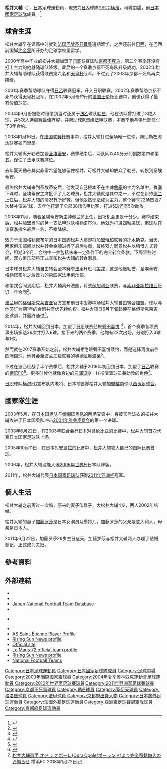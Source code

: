 {{noteTA|G1=足球
|1=zh-hans:格勒諾布爾; zh-hk:格洛堡;
}}
{{Football player infobox
| playername          = 松井大輔
| image               = [[File:T.mitsui-slavia.jpg|200 px]]
| fullname            = 松井大輔
| nickname            = Dai
| dateofbirth         = {{birth date and age|mf=yes|1981|5|11}} 
| cityofbirth         = [[京都府|京都府]][[京都市|京都市]]
| countryofbirth      = {{JPN}}
| height              = {{height|meters=1.75}}
| currentclub         = [[橫濱體育及文化會|YSCC橫濱]]
| clubnumber          = 
| position            = [[中場|中場]]
| youthyears1          = 1997–1999
| youthclubs1          = [[鹿兒島實業高等學校|鹿兒島實業高等學校]]
| years1         = 2000–2004 |clubs1 = [[京都不死鳥|京都不死鳥]] |caps1 = 126 |goals1 = 16
| years2         = 2004–2008 |clubs2 = [[勒芒足球會|勒芒]] |caps2 = 120 |goals2 = 17
| years3         = 2008–2009 |clubs3 = [[聖艾蒂安足球俱樂部|聖艾蒂安]]      |caps3 = 22  |goals3 = 1
| years4         = 2009–2011 |clubs4 = [[格洛堡足球會|格洛堡]]           |caps4 = 45  |goals4 = 5
| years5         = 2010      |clubs5 = → [[湯斯克足球會|托木斯克]] (外借)|caps5 = 7 |goals5 = 0
| years6         = 2011–2012 |clubs6 = [[迪安FCO|迪安FCO]] |caps6 = 3 |goals6 = 0
| years7         = 2012–2013 |clubs7 = [[索菲亞斯拉維亞足球俱樂部|索菲亞斯拉維亞]]       |caps7 = 11  |goals7 = 0
| years8         = 2013      |clubs8 = [[格但斯克萊吉亞足球俱樂部|格但斯克萊吉亞]]                       |caps8 = 16  |goals8 = 4
| years9         = 2014–2017 |clubs9 = [[磐田喜悅|磐田喜悅]] |caps9 = 85 |goals9 = 9
| years10         = 2017 |clubs10 ={{tsl|en|Odra Opole||奥德拉奥波莱}} |caps10 = 4 |goals10 = 0
| years11         = 2018–2020 |clubs11 = [[橫濱FC|橫濱FC]] |caps11 = 36 |goals11 = 2
| years12         = 2021 |clubs12 = [[西貢足球會|西貢]] |caps12 = 7|goals12 = 0
| years13         = 2022– |clubs13 = [[橫濱體育及文化會|YSCC橫濱]] |caps13 = 0|goals13 = 0
| nationalyears1 = 2002–2004 | nationalteam1  = [[日本23歲以下足球代表隊|日本U-23]] | nationalcaps1  = 25 | nationalgoals1 = 2
| nationalyears2 = 2003–2011| nationalteam2  = [[日本國家足球隊|日本]]               | nationalcaps2  = 31 | nationalgoals2 = 1
| club-update = 2022年1月21日
| nationalteam-update = 2011年1月13日
}}
{{japanese|japanese=松井大輔|kana=まつい だいすけ|romaji=Matsui Daisuke}}

'''松井大輔'''（{{bd|1981年|5月11日|catIdx=Matsui, Daisuke}}），[[日本|日本]]足球運動員，現效力[[日本職業足球丙級聯賽|日丙]]球隊[[橫濱體育及文化會|YSCC橫濱]]，司職[[中場|中場]]，前[[日本國家足球隊|日本國家足球隊]]成員。<ref name=nationalteam>{{cite web| url =http://www.japannationalfootballteam.com/en/players/matsui_daisuke.html| title =MATSUI Daisuke| publisher =Japan National Football Team Database| deadurl =yes| archiveurl =https://web.archive.org/web/20130922155400/http://www.japannationalfootballteam.com/en/players/matsui_daisuke.html| archivedate =2013-09-22}}</ref>

==球會生涯==
松井大辅早在读高中时就到[[法国|法国]][[巴黎圣日耳曼足球俱乐部|巴黎圣日耳曼]]短期留学，之后还前往[[巴西|巴西]]，在巴西前国脚[[约金霍|约金霍]]所开办的足球学校里留学。

2000年高中毕业的松井大辅加盟了[[日职|日职]]联赛球队[[京都不死鸟|京都不死鸟]]，第二个赛季还没有打上主力的他就随球队降级。此后的一个赛季京都不死鸟队升级成功，2002年松井大辅帮助球队获得联赛第六名和[[天皇杯|天皇杯]]冠军。不过到了2003年京都不死鸟再次降级。

2001年赛季帮助球队夺得[[日乙|日乙]]联赛冠军，升入日职联赛。2002年赛季帮助京都不死鸟获得[[天皇杯|天皇杯]]冠军。在2002年5月份举行的[[法国|法国]][[土伦杯|土伦杯]]比赛中，他也获得了最有价值球员。

2004年9月份被临时租借到当时还属于[[法乙|法乙]]球队[[勒芒|勒芒]]，他在该队曾打进了3粒入球，并5次入选周赛最佳阵容，并帮助球队晋级[[法甲|法甲]]联赛，本赛季他与俱乐部签订了3年合约。

2008年1月16日，在[[法国联赛杯|法国联赛杯]]赛事中，松井大辅打进全场唯一进球，帮助勒芒淘汰联赛豪门[[里昂足球俱乐部|里昂]]。

松井大辅离开勒芒加盟[[圣埃蒂安|圣埃蒂安]]，赛季结束后，两队同以40分分列倒数第四和第五，保住了[[法甲|法甲]]联赛席位。

去年夏天勒芒其实非常希望能够留住松井，可松井大辅却放弃了勒芒，转投到圣埃蒂安。

最终松井大辅来到圣埃蒂安后，他发现自己根本不在主帅[[鲁塞|鲁塞]]的主力名单中，鲁塞下课时，圣埃蒂安主席批评了几名球员，松井大辅就是其中之一，不过在新帅[[佩兰|佩兰]]上任后，松井大辅的情况有所好转，但他依然无法成为主力，整个赛季22场首发7次替补仅进1球，去年他打满了全部38场法甲比赛，打进5球还有5次助攻。

2008年11月，随着圣埃蒂安新主帅佩兰的上任，出场机会更是十分少。赛季结束后，松井加盟当时的另一支法甲球队[[格勒诺布尔|格勒诺布尔]]。他就为打进四粒进球，但球队在该赛季排名最后一名，不幸降级。

效力于法国格勒诺布尔的日本国脚松井大辅即将加盟[[俄超|俄超]]联赛的[[托木斯克|托木斯克]]。当天，两家俱乐部间以松井转会金额进行了最后协商，最终双方同意松井以租借方式转会，租期3个月，合约中一并包括未来一定条件下的完全转会条款。下周早些时间，双方俱乐部将正式宣布松井大辅的转会消息。

日本球员松井大辅自由转会至本赛季[[法甲|法甲]]升班马[[第戎|第戎]]，这是他继勒芒、圣埃蒂安、格勒诺布尔之后效力的第四家法甲俱乐部。

和第戎合同到期后，松井大輔离开法国，转战[[保加利亚|保加利亚]]联赛，与[[索非亚斯拉维亚|索非亚斯拉维亚]]签订一年合同<ref>{{cite press release |title=Славия привлече японски национал |publisher=[[PFCスラヴィア・ソフィア|PFCスラヴィア・ソフィア]] |date=2012-09-11 |url=http://www.pfcslavia.com/pages.aspx?id=629 |accessdate=2014-10-22 |archive-date=2020-11-28 |archive-url=https://web.archive.org/web/20201128025128/http://pfcslavia.com/pages.aspx?id=629 |dead-url=no }}</ref>。

[[波兰甲|波兰甲]]的[[格但斯克莱吉亚|格但斯克莱吉亚]]官方宣布前日本国脚中场松井大辅自由转会加盟，球队与他签订为期1年的合同并有优先续约权。松井大辅自6月下旬起便在格但斯克莱吉亚试训，并最终通过<ref>{{cite press release |title=Daisuke Matsui zawodnikiem Lechii |publisher=[[レヒア・グダニスク|レヒア・グダニスク]] |date=2013-07-03 |url=http://www.lechia.pl/news,1927-daisuke-matsui-zawodnikiem-lechii.html |accessdate=2014-10-22 |archiveurl=https://web.archive.org/web/20130706184152/http://www.lechia.pl/news%2C1927-daisuke-matsui-zawodnikiem-lechii.html |archivedate=2013年7月6日 |deadlinkdate=2017年10月 }}</ref>。

2014年，松井大辅回到日本，加盟了[[日职|日职]]联赛劲旅[[磐田喜悦|磐田喜悦]] <ref>{{cite press release |title=松井大輔選手が完全移籍加入 |publisher=[[ジュビロ磐田|ジュビロ磐田]] |date=2013-12-24 |url=http://www.jubilo-iwata.co.jp/newslist/detail/?nw_seq=3463 |accessdate=2014-10-22 |archive-date=2020-04-11 |archive-url=https://web.archive.org/web/20200411023452/https://www.jubilo-iwata.co.jp/newslist/detail/?nw_seq=3463 |dead-url=no }}</ref>，首个赛季各项赛事出场多达36次并打入6球。接下来的两个赛季，他均有22次出场，分别打入3球与1球。

然而就在2017赛季开始之前，松井大辅拒绝跟磐田喜悦续约，而是选择再度前往欧洲踢球，他转会至[[波兰|波兰]]乙级联赛的[[奥德拉奥波莱|奥德拉奥波莱]]<ref>{{cite press release |title=松井 大輔選手がオドラ オポーレ(Odra Opole/ポーランド)へ完全移籍 |publisher=[[ジュビロ磐田|ジュビロ磐田]] |date=2017-08-02 |url=http://www.jubilo-iwata.co.jp/newslist/detail/?nw_seq=5581&year=2017&month=08 |accessdate=2017-08-02 |archive-date=2020-04-11 |archive-url=https://web.archive.org/web/20200411023529/https://www.jubilo-iwata.co.jp/newslist/detail/?nw_seq=5581&year=2017&month=08 |dead-url=no }}</ref>。

不过在波乙征战了半个赛季后，松井大辅于2018年初回到日本，加盟了[[日乙|日乙]]联赛的[[横滨FC|横滨FC]]<ref>{{Cite web |url=https://www.yokohamafc.com/2018/01/22/59725 |title=Yokohama FC |access-date=2021-03-02 |archive-date=2019-06-03 |archive-url=https://web.archive.org/web/20190603104020/https://www.yokohamafc.com/2018/01/22/59725 |dead-url=no }}</ref>。更多时候他就像身边的[[三浦知良|三浦知良]]一样扮演着球员兼助教的角色<ref>[http://www.yokohamafc.com/2018/01/22/59725 松井大輔選手 オドラ オポーレ(Odra Opole/ポーランド)より完全移籍加入のお知らせ] {{Wayback|url=http://www.yokohamafc.com/2018/01/22/59725 |date=20190603104020 }} 横浜FC 2018年1月22日</ref>。

[[日职|日职]]球队[[横滨FC|横滨FC]]宣布队内老将、日本前国脚松井大辅加盟[[越南|越南]]球队[[西贡足球会|西贡足球会]]。

==國家隊生涯==
2003年5月，在[[日本国奥队|日本国奥队]]与[[缅甸国奥队|缅甸国奥队]]的两场交锋中，身披10号球衣的松井大辅攻进了日本国奥队冲击[[2004年雅典奥运会|2004年雅典奥运会]]的第一个进球。

2003年6月22日，在[[2003年联合会杯|2003年联合会杯]]日本对[[哥伦比亚国家足球队|哥伦比亚]]的比赛中，松井大辅首次代表日本国家足球队上场。

2005年10月11日，在日本对[[安哥拉国家足球队|安哥拉]]的比赛中，松井大辅攻入自己的国际比赛首球。

2006年，松井大辅没能入选[[2006年世界杯|2006年世界杯]]日本队阵容。

2011年，松井大辅代表[[日本国家足球队|日本国家足球队]]获得[[2011年亚洲杯|2011年亚洲杯]]冠军。

==個人生活==
松井大辅之前离过一次婚，原来的妻子叫晶子，大松井大辅4岁，两人2002年结婚。

松井大辅的妻子[[加藤罗莎|加藤罗莎]]是日本女演员及模特儿，加藤罗莎的父亲是意大利人，母亲是日本人。

2011年6月22日，加藤罗莎26岁生日这天，加藤罗莎与松井大辅两人办理了结婚登记，正式成为夫妇。

==參考資料==
{{Reflist}}

==外部連結==
{{Commons category}}
*{{FIFA player|198751}}
* {{NFT player|id=3448}}
* [http://www.jfootball-db.com/en/players/matsui_daisuke.html Japan National Football Team Database] {{Wayback|url=http://www.jfootball-db.com/en/players/matsui_daisuke.html |date=20190327135510 }}
* {{J.League player|2882}}
* {{Official|http://www.matsuidaisuke.net/}} {{in lang|ja}}
* {{90minut|17135}}
* [http://www.asse.fr/index.php?page=detail_joueur&id=241&teamId=1 AS Saint-Étienne Player Profile] {{Wayback|url=http://www.asse.fr/index.php?page=detail_joueur&id=241&teamId=1 |date=20160110015643 }} {{in lang|fr}}
* [http://www.wldcup.com/Asia/overseas/matsui/matsui.html Rising Sun News profile] {{Wayback|url=http://www.wldcup.com/Asia/overseas/matsui/matsui.html |date=20060919232350 }}
* [http://www.matsuidaisuke.net/ Official site] {{Wayback|url=http://www.matsuidaisuke.net/ |date=20201128232107 }} {{ja}}
* [http://www.muc72.fr/joueursV2.php Le Mans 72 official team profile] {{Wayback|url=http://www.muc72.fr/joueursV2.php |date=20080606005309 }} {{fr}}
* [http://www.wldcup.com/Asia/overseas/matsui/matsui.html Rising Sun News profile] {{Wayback|url=http://www.wldcup.com/Asia/overseas/matsui/matsui.html |date=20060919232350 }}
* [http://www.national-football-teams.com/php/spieler.php?id=3655 National Football Teams] {{Wayback|url=http://www.national-football-teams.com/php/spieler.php?id=3655 |date=20070929134209 }}

{{2003年洲際國家盃日本參賽名單}}
{{2004年奥运会男子足球日本参赛名单}}
{{Japan Squad 2010 FIFA World Cup}}
{{2011年亚洲杯足球赛日本参赛名单}}

{{Authority control}}


[[Category:日本足球運動員|Category:日本足球運動員]]
[[Category:日本國家足球隊成員|Category:日本國家足球隊成員]]
[[Category:足球中場|Category:足球中場]]
[[Category:2003年洲際國家盃球員|Category:2003年洲際國家盃球員]]
[[Category:2004年夏季奧林匹克運動會足球運動員|Category:2004年夏季奧林匹克運動會足球運動員]]
[[Category:2010年世界盃足球賽球員|Category:2010年世界盃足球賽球員]]
[[Category:2011年亞洲盃足球賽球員|Category:2011年亞洲盃足球賽球員]]
[[Category:京都不死鳥球員|Category:京都不死鳥球員]]
[[Category:勒芒球員|Category:勒芒球員]]
[[Category:聖伊天球員|Category:聖伊天球員]]
[[Category:格洛堡球員|Category:格洛堡球員]]
[[Category:法甲球員|Category:法甲球員]]
[[Category:京都府出身人物|Category:京都府出身人物]]
[[Category:日本旅外足球運動員|Category:日本旅外足球運動員]]
[[Category:法國外籍足球運動員|Category:法國外籍足球運動員]]
[[Category:亞洲盃足球賽冠軍隊球員|Category:亞洲盃足球賽冠軍隊球員]]
[[Category:京都府足球運動員|Category:京都府足球運動員]]